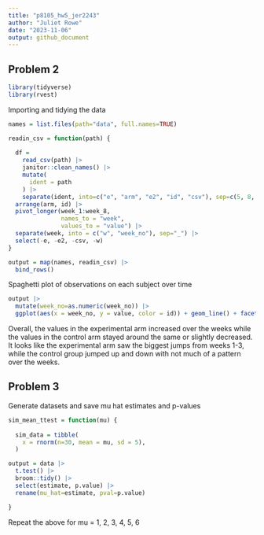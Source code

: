 ```yaml
---
title: "p8105_hw5_jer2243"
author: "Juliet Rowe"
date: "2023-11-06"
output: github_document
---
```


## Problem 2

```r
library(tidyverse)
library(rvest)
```


Importing and tidying the data
```r
names = list.files(path="data", full.names=TRUE)

readin_csv = function(path) {
  
  df = 
    read_csv(path) |>
    janitor::clean_names() |>
    mutate(
      ident = path
    ) |>
    separate(ident, into=c("e", "arm", "e2", "id", "csv"), sep=c(5, 8, 9, 11)) |>
  arrange(arm, id) |>
  pivot_longer(week_1:week_8,
               names_to = "week",
               values_to = "value") |>
  separate(week, into = c("w", "week_no"), sep="_") |>
  select(-e, -e2, -csv, -w)
}

output = map(names, readin_csv) |>
  bind_rows()
```

Spaghetti plot of observations on each subject over time
```r
output |> 
  mutate(week_no=as.numeric(week_no)) |>
  ggplot(aes(x = week_no, y = value, color = id)) + geom_line() + facet_wrap(~arm)

```
Overall, the values in the experimental arm increased over the weeks while the values in the control arm stayed around the same or slightly decreased. It looks like the experimental arm saw the biggest jumps from weeks 1-3, while the control group jumped up and down with not much of a pattern over the weeks.

## Problem 3

Generate datasets and save mu hat estimates and p-values
```r
sim_mean_ttest = function(mu) {
  
  sim_data = tibble(
    x = rnorm(n=30, mean = mu, sd = 5),
  )

output = data |>
  t.test() |>
  broom::tidy() |>
  select(estimate, p.value) |>
  rename(mu_hat=estimate, pval=p.value)

}
```

Repeat the above for mu = 1, 2, 3, 4, 5, 6
```r

```

